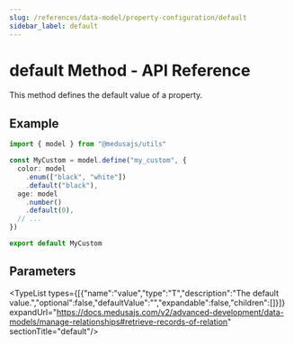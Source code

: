 ```yaml
---
slug: /references/data-model/property-configuration/default
sidebar_label: default
---
```



# default Method - API Reference

This method defines the default value of a property.

## Example

```ts
import { model } from "@medusajs/utils"

const MyCustom = model.define("my_custom", {
  color: model
    .enum(["black", "white"])
    .default("black"),
  age: model
    .number()
    .default(0),
  // ...
})

export default MyCustom
```

## Parameters

<TypeList types={[{"name":"value","type":"T","description":"The default value.","optional":false,"defaultValue":"","expandable":false,"children":[]}]} expandUrl="https://docs.medusajs.com/v2/advanced-development/data-models/manage-relationships#retrieve-records-of-relation" sectionTitle="default"/>
